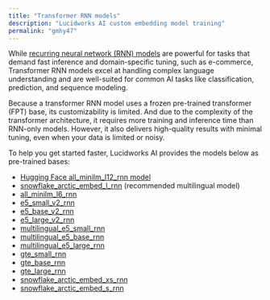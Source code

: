 ```yaml
---
title: "Transformer RNN models"
description: "Lucidworks AI custom embedding model training"
permalink: "gmhy47"
---
```


While [recurring neural network (RNN) models](/lw-platform/ai/b18rw1/rnn-models) are powerful for tasks that demand fast inference and domain-specific tuning, such as e-commerce, Transformer RNN models excel at handling complex language understanding and are well-suited for common AI tasks like classification, prediction, and sequence modeling.

Because a transformer RNN model uses a frozen pre-trained transformer (FPT) base, its customizability is limited.
And due to the complexity of the transformer architecture, it requires more training and inference time than RNN-only models.
However, it also delivers high-quality results with minimal tuning, even when your data is limited or noisy.

To help you get started faster, Lucidworks AI provides the models below as pre-trained bases:

* [Hugging Face all_minilm_l12_rnn model](https://huggingface.co/sentence-transformers/all-MiniLM-L12-v2)
* [snowflake_arctic_embed_l_rnn](/lw-platform/ai/3vqfxe/pre-trained-embedding-model#snowflake-arctic-embed-l-v2-0) (recommended multilingual model)
* [all_minilm_l6_rnn](/lw-platform/ai/3vqfxe/pre-trained-embedding-models#all-minilm-l6-v2)
* [e5_small_v2_rnn](/lw-platform/ai/3vqfxe/pre-trained-embedding-models#e5-small-v2)
* [e5_base_v2_rnn](/lw-platform/ai/3vqfxe/pre-trained-embedding-models#e5-base-v2)
* [e5_large_v2_rnn](/lw-platform/ai/3vqfxe/pre-trained-embedding-models#e5-large-v2)
* [multilingual_e5_small_rnn](/lw-platform/ai/3vqfxe/pre-trained-embedding-models#multilingual-e5-small)
* [multilingual_e5_base_rnn](/lw-platform/ai/3vqfxe/pre-trained-embedding-models#multilingual-e5-base)
* [multilingual_e5_large_rnn](/lw-platform/ai/3vqfxe/pre-trained-embedding-models#multilingual-e5-large)
* [gte_small_rnn](/lw-platform/ai/3vqfxe/pre-trained-embedding-model#gte-small)
* [gte_base_rnn](/lw-platform/ai/3vqfxe/pre-trained-embedding-model#gte-base)
* [gte_large_rnn](/lw-platform/ai/3vqfxe/pre-trained-embedding-model#gte-large)
* [snowflake_arctic_embed_xs_rnn](/lw-platform/ai/3vqfxe/pre-trained-embedding-model#snowflake-arctic-embed-xs)
* [snowflake_arctic_embed_s_rnn](/lw-platform/ai/3vqfxe/pre-trained-embedding-model#snowflake-arctic-embed-s)